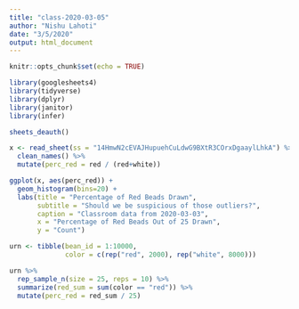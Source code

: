 ```yaml
---
title: "class-2020-03-05"
author: "Nishu Lahoti"
date: "3/5/2020"
output: html_document
---
```


```r
knitr::opts_chunk$set(echo = TRUE)

library(googlesheets4)
library(tidyverse)
library(dplyr)
library(janitor)
library(infer)

sheets_deauth()

x <- read_sheet(ss = "14HmwN2cEVAJHupuehCuLdwG9BXtR3COrxDgaaylLhkA") %>%
  clean_names() %>%
  mutate(perc_red = red / (red+white))
```

```r

ggplot(x, aes(perc_red)) + 
  geom_histogram(bins=20) +
  labs(title = "Percentage of Red Beads Drawn",
       subtitle = "Should we be suspicious of those outliers?",
       caption = "Classroom data from 2020-03-03",
       x = "Percentage of Red Beads Out of 25 Drawn",
       y = "Count")

```

```r

urn <- tibble(bean_id = 1:10000, 
              color = c(rep("red", 2000), rep("white", 8000)))

urn %>%
  rep_sample_n(size = 25, reps = 10) %>% 
  summarize(red_sum = sum(color == "red")) %>%
  mutate(perc_red = red_sum / 25)


```

